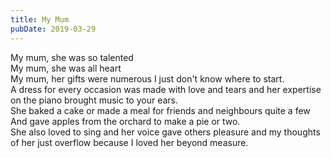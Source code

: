 ```yaml
---
title: My Mum
pubDate: 2019-03-29
---
```


My mum, she was so talented  
My mum, she was all heart  
My mum, her gifts were numerous I just don't know where to start.  
A dress for every occasion was made with love and tears and her expertise on the piano brought music to your ears.  
She baked a cake or made a meal for friends and neighbours quite a few
And gave apples from the orchard to make a pie or two.  
She also loved to sing and her voice gave others pleasure and my thoughts of her just overflow because I loved her beyond measure.
